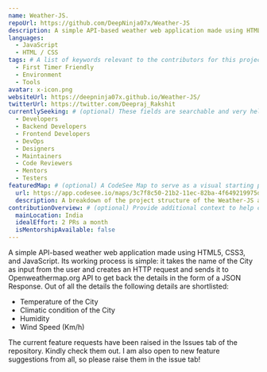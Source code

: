 ```yaml
---
name: Weather-JS.
repoUrl: https://github.com/DeepNinja07x/Weather-JS
description: A simple API-based weather web application made using HTML5, CSS3, and JavaScript.
languages: 
  - JavaScript
  - HTML / CSS 
tags: # A list of keywords relevant to the contributors for this project
  - First Timer Friendly
  - Environment
  - Tools
avatar: x-icon.png
websiteUrl: https://deepninja07x.github.io/Weather-JS/
twitterUrl: https://twitter.com/Deepraj_Rakshit
currentlySeeking: # (optional) These fields are searchable and very helpful for contributors to match well with your project
  - Developers
  - Backend Developers
  - Frontend Developers
  - DevOps
  - Designers
  - Maintainers
  - Code Reviewers
  - Mentors
  - Testers
featuredMap: # (optional) A CodeSee Map to serve as a visual starting point for contributors
  url: https://app.codesee.io/maps/3c7f8c50-21b2-11ec-82ba-4f649219975d
  description: A breakdown of the project structure of the Weather-JS app.
contributionOverview: # (optional) Provide additional context to help contributors match well with your project
  mainLocation: India
  idealEffort: 2 PRs a month
  isMentorshipAvailable: false
---
```


<!-- Divide your content into sections using our handy shortcodes. Each section is optional -->

<Overview>

A simple API-based weather web application made using HTML5, CSS3, and JavaScript. Its working process is simple: it takes the name of the City as input from the user and creates an HTTP request and sends it to Openweathermap.org API to get back the details in the form of a JSON Response. Out of all the details the following details are shortlisted:

* Temperature of the City
* Climatic condition of the City
* Humidity
* Wind Speed (Km/h)

</Overview>

<Contributing>

The current feature requests have been raised in the Issues tab of the repository. Kindly check them out. I am also open to new feature suggestions from all, so please raise them in the issue tab!

</Contributing>
